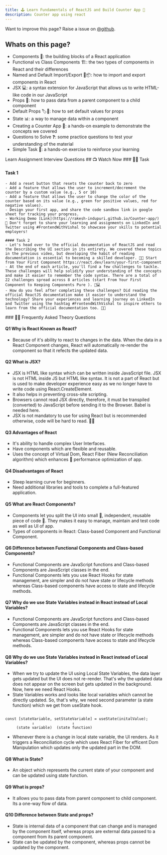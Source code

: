 ```yaml
---
title: 🕹️ Learn Fundamentals of ReactJS and Build Counter App 🦔
description: Counter app using react
---
```


<Callout>

Want to improve this page? Raise a issue on [@github](https://github.com/ManishBisht777/frontend-freaks-website).

</Callout>

## Whats on this page?

- Components 🧩: the building blocks of a React application
- Functional vs Class Components 🏗️: the two types of components in React and their differences
- Named and Default Import/Export 📡📦: how to import and export components in React
- JSX 💻: a syntax extension for JavaScript that allows us to write HTML-like code in our JavaScript
- Props 🎁: how to pass data from a parent component to a child component
- Default Props 🏷️🎁: how to set default values for props
- State 📊: a way to manage data within a component
- Creating a Counter App 🔢: a hands-on example to demonstrate the concepts we covered
- Questions to Solve ❓: some practice questions to test your understanding of the material
- Simple Task 🤏: a hands-on exercise to reinforce your learning

<Tabs defaultValue="learn">

<TabsList>
  <TabsTrigger value="learn">Learn</TabsTrigger>
  <TabsTrigger value="assignment">Assignment</TabsTrigger>
  <TabsTrigger value="interview">Interview Questions</TabsTrigger>
</TabsList>

<TabsContent value="learn">
    ## 📺 Watch Now
    <VideoPlayer src="https://www.youtube.com/watch?v=ddCoFFqLo-g"/>
</TabsContent>

<TabsContent value="assignment">
 ### 📌🔨 Task

   #### Task 1
    - Add a reset button that resets the counter back to zero
    - Add a feature that allows the user to increment/decrement the counter by a custom value (e.g., 5 or 10)
    - Add a feature that allows the user to change the color of the counter based on its value (e.g., green for positive values, red for negative values).
    - Design your first app, and share the code sandbox link in google sheet for tracking your progress.
    - Working Demo [Link](https://rakesh-indupuri.github.io/Counter-app/) 
    🚀 Don't forget to share your learning and assignments on LinkedIn and Twitter using #FrontendWithVishal to showcase your skills to potential employers!

    #### Task 2
    - Let's head over to the official documentation of ReactJS and read the Describing the UI section in its entirety. We covered these topics in the previous video, but developing the habit of reading documentation is essential to becoming a skilled developer. 📖🤓 Start from Your First Component https://react.dev/learn/your-first-component
    - At the end of each article, you'll find a few challenges to tackle. These challenges will help solidify your understanding of the concepts and make it easier to remember the code syntax. There are a total of 22 challenges spread across 8 articles (start From Your First Component to Keeping Components Pure ). 🧐💻
    - How do you feel after completing these challenges? Did reading the official ReactJS documentation make it easier to understand the technology? Share your experiences and learning journey on LinkedIn and Twitter using the hashtag #FrontendWithVishal to inspire others to learn from the official documentation too. 🤝🚀

</TabsContent>

<TabsContent value="interview">
 ### 📌🔨 Frequently Asked Theory Questions

  #### Q1 Why is React Known as React?
   - Because of it's ability to react to changes in the data. When the data in a React Component changes, React will automatically re-render the component so that it refects the updated data.
   

  #### Q2 What is JSX?
   - JSX is HTML like syntax which can be written inside JavaScript file. JSX is not HTML inside JS but HTML like syntax. It is not a part of React but is used to make developer experience easy as we no longer have to write code using React.CreateElement. 
   - It also helps in preventing cross-site scripting.
   - Browsers cannot read JSX directly, therefore, it must be transpiled (converted) to JavaScript before sending it to the Browser. Babel is needed here.
   - JSX is not mandatory to use for using React but is recommended otherwise, code will be hard to read. 🤔📖


  #### Q3 Advantages of React
   - It's ability to handle complex User Interfaces.
   - Have components which are flexible and reusable.
   - Uses the concept of Virtual Dom, React Fiber (New Reconciliation algorithm) which enhances 🚀 performance optimization of app. 


  #### Q4 Disadvantages of React
   - Steep learning curve for beginners. 
   - Need additional libraries and tools to complete a full-featured application. 


  #### Q5 What are React Components?
   - Components let you split the UI into small 🤏, independent, reusable piece of code 🧩. They makes it easy to manage, maintain and test code as well as UI of app.
   - Types of components in React: Class-based Component and Functional Component.


  #### Q6 Difference between Functional Components and Class-based Components?
   - Functional Components are JavaScript functions and Class-based Components are JavaScript classes in the end.
   - Functional Components lets you use React Hooks for state management, are simpler and do not have state or lifecycle methods whereas Class-based components have access to state and lifecycle methods.


  #### Q7 Why do we use State Variables instead in React instead of Local Variables?
   - Functional Components are JavaScript functions and Class-based Components are JavaScript classes in the end.
   - Functional Components lets you use React Hooks for state management, are simpler and do not have state or lifecycle methods whereas Class-based components have access to state and lifecycle methods.


  #### Q8 Why do we use State Variables instead in React instead of Local Variables?
   - When we try to update the UI using Local State Variables, the data layer gets updated but the UI does not re-render. That's why the updated data does not appear on the screen but gets updated in the background. Now, here we need React Hooks.
   - State Variables works and looks like local variables which cannot be directly updated. So, that's why, we need second parameter (a state function) which we get from useState hook.

   ```react
   
   const [stateVariable, setStateVariable] = useState(initalValue);
               ↓                 ↓
        (state variable)  (state function)
   
   ```
   - Whenever there is a change in local state variable, the UI renders. As it triggers a Reconciliation cycle which uses React Fiber for efficent Dom Manipulation which updates only the updated part in the DOM.


  #### Q8 What is State?
   - An object which represents the current state of your component and can be updated using state function.


  #### Q9 What is props?
   - It allows you to pass data from parent component to child component. Its a one-way flow of data. 


  #### Q10 Difference between State and props?
   - State is internal data of a component that can change and is managed by the component itself, whereas props are external data passed to a component from its parent component.
   - State can be updated by the component, whereas props cannot be updated by the component.


</TabsContent>

</Tabs>


